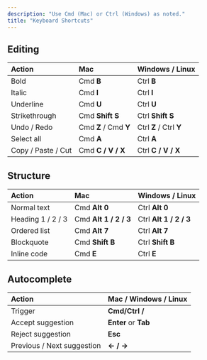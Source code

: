 ```yaml
---
description: "Use Cmd (Mac) or Ctrl (Windows) as noted."
title: "Keyboard Shortcuts"
---
```


## Editing

| Action             | Mac                   | Windows / Linux         |
| :----------------- | :-------------------- | :---------------------- |
| Bold               | Cmd **B**             | Ctrl **B**              |
| Italic             | Cmd **I**             | Ctrl **I**              |
| Underline          | Cmd **U**             | Ctrl **U**              |
| Strikethrough      | Cmd **Shift S**       | Ctrl **Shift S**        |
| Undo / Redo        | Cmd **Z** / Cmd **Y** | Ctrl **Z** / Ctrl **Y** |
| Select all         | Cmd **A**             | Ctrl **A**              |
| Copy / Paste / Cut | Cmd **C / V / X**     | Ctrl **C / V / X**      |

## Structure

| Action            | Mac                   | Windows / Linux        |
| :---------------- | :-------------------- | :--------------------- |
| Normal text       | Cmd **Alt 0**         | Ctrl **Alt 0**         |
| Heading 1 / 2 / 3 | Cmd **Alt 1 / 2 / 3** | Ctrl **Alt 1 / 2 / 3** |
| Ordered list      | Cmd **Alt 7**         | Ctrl **Alt 7**         |
| Blockquote        | Cmd **Shift B**       | Ctrl **Shift B**       |
| Inline code       | Cmd **E**             | Ctrl **E**             |

## Autocomplete

| Action                     | Mac / Windows / Linux |
| :------------------------- | :-------------------- |
| Trigger                    | **Cmd/Ctrl /**        |
| Accept suggestion          | **Enter** or **Tab**  |
| Reject suggestion          | **Esc**               |
| Previous / Next suggestion | **← / →**             |
